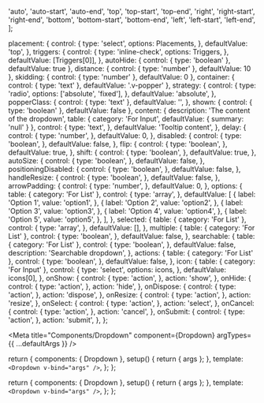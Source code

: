 
  'auto',
  'auto-start',
  'auto-end',
  'top',
  'top-start',
  'top-end',
  'right',
  'right-start',
  'right-end',
  'bottom',
  'bottom-start',
  'bottom-end',
  'left',
  'left-start',
  'left-end',
];

  placement: {
    control: {
      type: 'select',
      options: Placements,
    },
    defaultValue: 'top',
  },
  triggers: {
    control: {
      type: 'inline-check',
      options: Triggers,
    },
    defaultValue: [Triggers[0]],
  },
  autoHide: { control: { type: 'boolean' }, defaultValue: true },
  distance: { control: { type: 'number' }, defaultValue: 10 },
  skidding: { control: { type: 'number' }, defaultValue: 0 },
  container: { control: { type: 'text' }, defaultValue: '.v-popper' },
  strategy: {
    control: {
      type: 'radio',
      options: ['absolute', 'fixed'],
    },
    defaultValue: 'absolute',
  },
  popperClass: {
    control: { type: 'text' },
    defaultValue: '',
  },
  shown: { control: { type: 'boolean' }, defaultValue: false },
  content: {
    description: 'The content of the dropdown',
    table: { category: 'For Input', defaultValue: { summary: 'null' } },
    control: {
      type: 'text',
    },
    defaultValue: 'Tooltip content',
  },
  delay: {
    control: {
      type: 'number',
    },
    defaultValue: 0,
  },
  disabled: {
    control: {
      type: 'boolean',
    },
    defaultValue: false,
  },
  flip: {
    control: {
      type: 'boolean',
    },
    defaultValue: true,
  },
  shift: {
    control: {
      type: 'boolean',
    },
    defaultValue: true,
  },
  autoSize: {
    control: {
      type: 'boolean',
    },
    defaultValue: false,
  },
  positioningDisabled: {
    control: {
      type: 'boolean',
    },
    defaultValue: false,
  },
  handleResize: {
    control: {
      type: 'boolean',
    },
    defaultValue: false,
  },
  arrowPadding: {
    control: {
      type: 'number',
    },
    defaultValue: 0,
  },
  options: {
    table: { category: 'For List' },
    control: {
      type: 'array',
    },
    defaultValue: [
      {
        label: 'Option 1',
        value: 'option1',
      },
      {
        label: 'Option 2',
        value: 'option2',
      },
      {
        label: 'Option 3',
        value: 'option3',
      },
      {
        label: 'Option 4',
        value: 'option4',
      },
      {
        label: 'Option 5',
        value: 'option5',
      },
    ],
  },
  selected: {
    table: { category: 'For List' },
    control: {
      type: 'array',
    },
    defaultValue: [],
  },
  multiple: {
    table: { category: 'For List' },
    control: {
      type: 'boolean',
    },
    defaultValue: false,
  },
  searchable: {
    table: { category: 'For List' },
    control: {
      type: 'boolean',
    },
    defaultValue: false,
    description: '<span>Searchable dropdown</span>',
  },
  actions: {
    table: { category: 'For List' },
    control: {
      type: 'boolean',
    },
    defaultValue: false,
  },
  icon: {
    table: { category: 'For Input' },
    control: {
      type: 'select',
      options: icons,
    },
    defaultValue: icons[0],
  },
  onShow: {
    control: {
      type: 'action',
    },
    action: 'show',
  },
  onHide: {
    control: {
      type: 'action',
    },
    action: 'hide',
  },
  onDispose: {
    control: {
      type: 'action',
    },
    action: 'dispose',
  },
  onResize: {
    control: {
      type: 'action',
    },
    action: 'resize',
  },
  onSelect: {
    control: {
      type: 'action',
    },
    action: 'select',
  },
  onCancel: {
    control: {
      type: 'action',
    },
    action: 'cancel',
  },
  onSubmit: {
    control: {
      type: 'action',
    },
    action: 'submit',
  },
};

<Meta
  title="Components/Dropdown"
  component={Dropdown}
  argTypes={{ ...defaultArgs }}
/>

  return {
    components: { Dropdown },
    setup() {
      return { args };
    },
    template: `<Dropdown v-bind="args" />`,
  };
};

  return {
    components: { Dropdown },
    setup() {
      return { args };
    },
    template: `<Dropdown v-bind="args" />`,
  };
};

<Canvas>
  <Story name="Default" argTypes={{ ...Default.argTypes }} args={{}} />
</Canvas>

<ArgsTable story="Default" />

<Canvas>
  <Story
    name="With Icon"
    argTypes={{ ...WithIcon.argTypes }}
    args={{ content: '', autoSize: false }}
  />
</Canvas>

<ArgsTable story="With Icon" />
